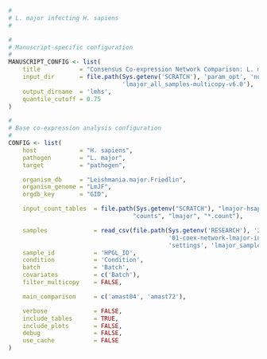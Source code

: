 ```r
#
# L. major infecting H. sapiens
#

#
# Manuscript-specific configuration
#
MANUSCRIPT_CONFIG <- list(
    title           = "Consensus Co-expression Network Comparison: L. major infecting H. sapiens", 
    input_dir       = file.path(Sys.getenv('SCRATCH'), 'param_opt', 'normal',
                                'lmajor_all_samples-multicopy-v6.0'),
    output_dirname  = 'lmhs',
    quantile_cutoff = 0.75
)

#
# Base co-expression analysis configuration
#
CONFIG <- list(
    host            = "H. sapiens",
    pathogen        = "L. major",
    target          = "pathogen",

    organism_db     = "Leishmania.major.Friedlin",
    organism_genome = "LmJF",
    orgdb_key       = "GID",

    input_count_tables  = file.path(Sys.getenv("SCRATCH"), "lmajor-hsapiens",
                                   "counts", "lmajor", "*.count"),

    samples             = read_csv(file.path(Sys.getenv('RESEARCH'), '2015',
                                             '01-coex-network-lmajor-infecting-hsapiens',
                                             'settings', 'lmajor_samples.csv')),
    sample_id           = 'HPGL_ID',
    condition           = 'Condition',
    batch               = 'Batch',
    covariates          = c('Batch'),
    filter_multicopy    = FALSE,

    main_comparison     = c('amast04', 'amast72'),

    verbose             = FALSE,
    include_tables      = TRUE,
    include_plots       = FALSE,
    debug               = FALSE,
    use_cache           = FALSE
)
```
